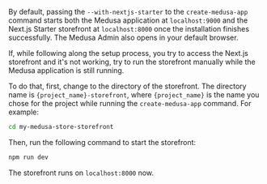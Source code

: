 By default, passing the `--with-nextjs-starter` to the `create-medusa-app` command starts both the Medusa application at `localhost:9000` and the Next.js Starter storefront at `localhost:8000` once the installation finishes successfully. The Medusa Admin also opens in your default browser.

If, while following along the setup process, you try to access the Next.js storefront and it's not working, try to run the storefront manually while the Medusa application is still running.

To do that, first, change to the directory of the storefront. The directory name is `{project_name}-storefront`, where `{project_name}` is the name you chose for the project while running the `create-medusa-app` command. For example:

```bash
cd my-medusa-store-storefront
```

Then, run the following command to start the storefront:

```bash npm2yarn
npm run dev
```

The storefront runs on `localhost:8000` now.